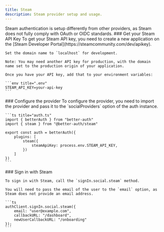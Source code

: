 ```yaml
---
title: Steam
description: Steam provider setup and usage.
---
```


<Callout>
Steam authentication is setup differently from other providers, as Steam does not fully comply with OAuth or OIDC standards.
</Callout>

<Steps>
<Step>
    ### Get your Steam API Key
    To get your Steam API key, you need to create a new application on the [Steam Developer Portal](https://steamcommunity.com/dev/apikey).

    Set the domain name to `localhost` for development.

    Note: You may need another API key for production, with the domain name set to the production origin of your application.

    Once you have your API key, add that to your environment variables:

    ```env title=".env"
    STEAM_API_KEY=your-api-key
    ```
</Step>

<Step>
    ### Configure the provider
    To configure the provider, you need to import the provider and pass it to the `socialProviders` option of the auth instance.

    ```ts title="auth.ts"
    import { betterAuth } from "better-auth"
    import { steam } from "@better-auth/steam"

    export const auth = betterAuth({
        plugins: [
            steam({
                steamApiKey: process.env.STEAM_API_KEY,
            })
        ]
    })
    ```
</Step>

<Step>
    ### Sign in with Steam

    To sign in with Steam, call the `signIn.social.steam` method.
    
    You will need to pass the email of the user to the `email` option, as Steam does not provide an email address.

    ```ts
    authClient.signIn.social.steam({
        email: "user@example.com",
        callbackURL: "/dashboard",
        newUserCallbackURL: "/onboarding"
    });
    ```
</Step>
</Steps>
